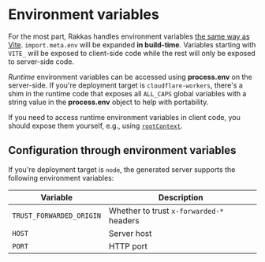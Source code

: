 # Environment variables

For the most part, Rakkas handles environment variables [the same way as Vite](https://vitejs.dev/guide/env-and-mode.html). `import.meta.env` will be expanded **in build-time**. Variables starting with `VITE_` will be exposed to client-side code while the rest will only be exposed to server-side code.

_Runtime_ environment variables can be accessed using **process&#x200B;.env** on the server-side. If you're deployment target is `cloudflare-workers`, there's a shim in the runtime code that exposes all `ALL_CAPS` global variables with a string value in the **process&#x200B;.env** object to help with portability.

If you need to access runtime environment variables in client code, you should expose them yourself, e.g., using [`rootContext`](/guide/layout-context#root-context).

## Configuration through environment variables

If you're deployment target is `node`, the generated server supports the following environment variables:

| Variable                 | Description                              |
| ------------------------ | ---------------------------------------- |
| `TRUST_FORWARDED_ORIGIN` | Whether to trust `x-forwarded-*` headers |
| `HOST`                   | Server host                              |
| `PORT`                   | HTTP port                                |
